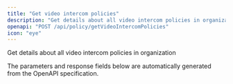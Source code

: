 ```yaml
---
title: "Get video intercom policies"
description: "Get details about all video intercom policies in organization"
openapi: "POST /api/policy/getVideoIntercomPolicies"
icon: "eye"
---
```


Get details about all video intercom policies in organization

<Note>
The parameters and response fields below are automatically generated from the OpenAPI specification.
</Note>
